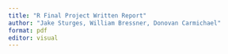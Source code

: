 ---
title: "R Final Project Written Report"
author: "Jake Sturges, William Bressner, Donovan Carmichael"
format: pdf
editor: visual
---
